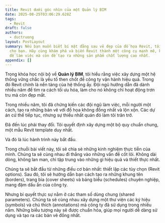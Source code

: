 ```yaml
---
title: Revit dưới góc nhìn của một Quản lý BIM
date: 2025-08-25T03:06:29.628Z
tags:
  - Revit
draft: false
authors:
  - ductruong
layout: PostLayout
summary: Nếu bạn muốn biết bí mật đằng sau vẻ đẹp của đồ họa Revit, tôi sẽ chỉ
  cho bạn. Hãy cùng khám phá và biến Revit thành một công cụ mạnh mẽ, không chỉ
  để làm việc mà còn để tạo ra những sản phẩm chất lượng cao nhất.
appendix: []
---
```


Trong khóa học nội bộ về **Quản lý BIM**, tôi hiểu rằng việc xây dựng một hệ thống vững chắc là yếu tố then chốt để công ty vận hành hiệu quả. Trong đó Revit chính là nền tảng của hệ thống ấy. Đội ngũ hướng dẫn đã dành nhiều năm để tìm ra cách tối ưu hóa, làm cho nó không chỉ hoạt động trơn tru mà còn đẹp mắt.

Trong nhiều năm, tôi đã chứng kiến các đội ngũ làm việc, mỗi người một cách, tạo ra những bản vẽ với đồ họa không đồng nhất và lộn xộn. Các dự án cứ thế tiếp tục, nhưng sự thiếu nhất quán đó làm tôi trăn trở. 

Đã đến lúc phải thay đổi. Tôi quyết định xây dựng một bộ quy chuẩn chung, một mẫu Revit template duy nhất.

Và đó là lúc hành trình này bắt đầu.

Trong chuỗi bài viết này, tôi sẽ chia sẻ những kinh nghiệm thực tiễn của mình. Chúng ta sẽ cùng nhau đi thẳng vào những vấn đề cốt lõi. Không dài dòng, không lan man, chỉ tập trung vào những gì hiệu quả và thiết thực nhất.

Chúng ta sẽ bắt đầu từ những điều cơ bản nhất: thiết lập các tùy chọn (Revit options). Sau đó, tôi sẽ hướng dẫn bạn cách tạo ra những khung tên (borders), trang bìa (cover sheets) và bảng biểu (schedules) chuyên nghiệp, mang đậm dấu ấn của công ty.

Nhưng bí quyết thực sự nằm ở các tham số dùng chung (shared parameters). Chúng ta sẽ cùng nhau xây dựng một thư viện các ký hiệu (symbols) và chú thích (annotations) mà công ty đã sử dụng trong nhiều năm. Những biểu tượng này sẽ được chuẩn hóa, giúp mọi người dễ dàng sử dụng và tạo ra các bản vẽ đồng nhất.

